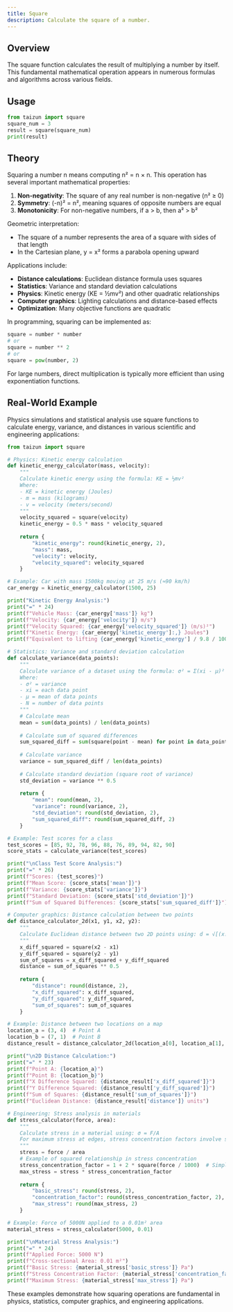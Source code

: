 ```yaml
---
title: Square
description: Calculate the square of a number.
---
```


## Overview

The square function calculates the result of multiplying a number by itself. This fundamental mathematical operation appears in numerous formulas and algorithms across various fields.

## Usage

```python
from taizun import square
square_num = 3
result = square(square_num)
print(result)
```

## Theory

Squaring a number n means computing n² = n × n. This operation has several important mathematical properties:

1. **Non-negativity**: The square of any real number is non-negative (n² ≥ 0)
2. **Symmetry**: (-n)² = n², meaning squares of opposite numbers are equal
3. **Monotonicity**: For non-negative numbers, if a > b, then a² > b²

Geometric interpretation:
- The square of a number represents the area of a square with sides of that length
- In the Cartesian plane, y = x² forms a parabola opening upward

Applications include:
- **Distance calculations**: Euclidean distance formula uses squares
- **Statistics**: Variance and standard deviation calculations
- **Physics**: Kinetic energy (KE = ½mv²) and other quadratic relationships
- **Computer graphics**: Lighting calculations and distance-based effects
- **Optimization**: Many objective functions are quadratic

In programming, squaring can be implemented as:
```python
square = number * number
# or
square = number ** 2
# or
square = pow(number, 2)
```

For large numbers, direct multiplication is typically more efficient than using exponentiation functions.

## Real-World Example

Physics simulations and statistical analysis use square functions to calculate energy, variance, and distances in various scientific and engineering applications:

```python
from taizun import square

# Physics: Kinetic energy calculation
def kinetic_energy_calculator(mass, velocity):
    """
    Calculate kinetic energy using the formula: KE = ½mv²
    Where:
    - KE = kinetic energy (Joules)
    - m = mass (kilograms)
    - v = velocity (meters/second)
    """
    velocity_squared = square(velocity)
    kinetic_energy = 0.5 * mass * velocity_squared
    
    return {
        "kinetic_energy": round(kinetic_energy, 2),
        "mass": mass,
        "velocity": velocity,
        "velocity_squared": velocity_squared
    }

# Example: Car with mass 1500kg moving at 25 m/s (≈90 km/h)
car_energy = kinetic_energy_calculator(1500, 25)

print("Kinetic Energy Analysis:")
print("=" * 24)
print(f"Vehicle Mass: {car_energy['mass']} kg")
print(f"Velocity: {car_energy['velocity']} m/s")
print(f"Velocity Squared: {car_energy['velocity_squared']} (m/s)²")
print(f"Kinetic Energy: {car_energy['kinetic_energy']:,} Joules")
print(f"Equivalent to lifting {car_energy['kinetic_energy'] / 9.8 / 1000:.0f} tons 1 meter")

# Statistics: Variance and standard deviation calculation
def calculate_variance(data_points):
    """
    Calculate variance of a dataset using the formula: σ² = Σ(xi - μ)² / N
    Where:
    - σ² = variance
    - xi = each data point
    - μ = mean of data points
    - N = number of data points
    """
    # Calculate mean
    mean = sum(data_points) / len(data_points)
    
    # Calculate sum of squared differences
    sum_squared_diff = sum(square(point - mean) for point in data_points)
    
    # Calculate variance
    variance = sum_squared_diff / len(data_points)
    
    # Calculate standard deviation (square root of variance)
    std_deviation = variance ** 0.5
    
    return {
        "mean": round(mean, 2),
        "variance": round(variance, 2),
        "std_deviation": round(std_deviation, 2),
        "sum_squared_diff": round(sum_squared_diff, 2)
    }

# Example: Test scores for a class
test_scores = [85, 92, 78, 96, 88, 76, 89, 94, 82, 90]
score_stats = calculate_variance(test_scores)

print("\nClass Test Score Analysis:")
print("=" * 26)
print(f"Scores: {test_scores}")
print(f"Mean Score: {score_stats['mean']}")
print(f"Variance: {score_stats['variance']}")
print(f"Standard Deviation: {score_stats['std_deviation']}")
print(f"Sum of Squared Differences: {score_stats['sum_squared_diff']}")

# Computer graphics: Distance calculation between two points
def distance_calculator_2d(x1, y1, x2, y2):
    """
    Calculate Euclidean distance between two 2D points using: d = √[(x₂-x₁)² + (y₂-y₁)²]
    """
    x_diff_squared = square(x2 - x1)
    y_diff_squared = square(y2 - y1)
    sum_of_squares = x_diff_squared + y_diff_squared
    distance = sum_of_squares ** 0.5
    
    return {
        "distance": round(distance, 2),
        "x_diff_squared": x_diff_squared,
        "y_diff_squared": y_diff_squared,
        "sum_of_squares": sum_of_squares
    }

# Example: Distance between two locations on a map
location_a = (3, 4)  # Point A
location_b = (7, 1)  # Point B
distance_result = distance_calculator_2d(location_a[0], location_a[1], location_b[0], location_b[1])

print("\n2D Distance Calculation:")
print("=" * 23)
print(f"Point A: {location_a}")
print(f"Point B: {location_b}")
print(f"X Difference Squared: {distance_result['x_diff_squared']}")
print(f"Y Difference Squared: {distance_result['y_diff_squared']}")
print(f"Sum of Squares: {distance_result['sum_of_squares']}")
print(f"Euclidean Distance: {distance_result['distance']} units")

# Engineering: Stress analysis in materials
def stress_calculator(force, area):
    """
    Calculate stress in a material using: σ = F/A
    For maximum stress at edges, stress concentration factors involve squared terms
    """
    stress = force / area
    # Example of squared relationship in stress concentration
    stress_concentration_factor = 1 + 2 * square(force / 1000)  # Simplified model
    max_stress = stress * stress_concentration_factor
    
    return {
        "basic_stress": round(stress, 2),
        "concentration_factor": round(stress_concentration_factor, 2),
        "max_stress": round(max_stress, 2)
    }

# Example: Force of 5000N applied to a 0.01m² area
material_stress = stress_calculator(5000, 0.01)

print("\nMaterial Stress Analysis:")
print("=" * 24)
print(f"Applied Force: 5000 N")
print(f"Cross-sectional Area: 0.01 m²")
print(f"Basic Stress: {material_stress['basic_stress']} Pa")
print(f"Stress Concentration Factor: {material_stress['concentration_factor']}")
print(f"Maximum Stress: {material_stress['max_stress']} Pa")
```

These examples demonstrate how squaring operations are fundamental in physics, statistics, computer graphics, and engineering applications.